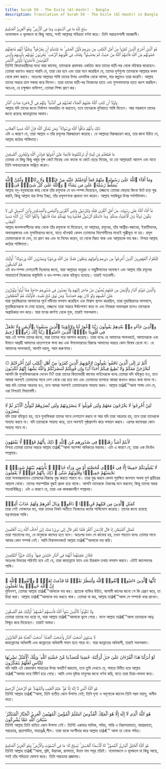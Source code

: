 ```yaml
---
title: Surah 59 - The Exile (Al-Hashr) - Bangla
description: Translation of Surah 59 - The Exile (Al-Hashr) in Bangla
---
```





<Aside type="quran" title="1">
سَبَّحَ لِلَّهِ مَا فِى ٱلسَّمَٰوَٰتِ وَمَا فِى ٱلْأَرْضِ ۖ وَهُوَ ٱلْعَزِيزُ ٱلْحَكِيمُ
</Aside>

<Aside type="reference" title="1">
নভোমন্ডল ও ভূমন্ডলে যা কিছু আছে, সবই আল্লাহর পবিত্রতা বর্ণনা করে। তিনি পরাক্রমশালী মহাজ্ঞানী।
</Aside>

---

<Aside type="quran" title="2">
هُوَ ٱلَّذِىٓ أَخْرَجَ ٱلَّذِينَ كَفَرُوا۟ مِنْ أَهْلِ ٱلْكِتَٰبِ مِن دِيَٰرِهِمْ لِأَوَّلِ ٱلْحَشْرِ ۚ مَا ظَنَنتُمْ أَن يَخْرُجُوا۟ ۖ وَظَنُّوٓا۟ أَنَّهُم مَّانِعَتُهُمْ حُصُونُهُم مِّنَ ٱللَّهِ فَأَتَىٰهُمُ ٱللَّهُ مِنْ حَيْثُ لَمْ يَحْتَسِبُوا۟ ۖ وَقَذَفَ فِى قُلُوبِهِمُ ٱلرُّعْبَ ۚ يُخْرِبُونَ بُيُوتَهُم بِأَيْدِيهِمْ وَأَيْدِى ٱلْمُؤْمِنِينَ فَٱعْتَبِرُوا۟ يَٰٓأُو۟لِى ٱلْأَبْصَٰرِ
</Aside>

<Aside type="reference" title="2">
তিনিই কিতাবধারীদের মধ্যে যারা কাফের, তাদেরকে প্রথমবার একত্রিত করে তাদের বাড়ী-ঘর থেকে বহিস্কার করেছেন। তোমরা ধারণাও করতে পারনি যে, তারা বের হবে এবং তারা মনে করেছিল যে, তাদের দূর্গগুলো তাদেরকে আল্লাহর কবল থেকে রক্ষা করবে। অতঃপর আল্লাহর শাস্তি তাদের উপর এমনদিক থেকে আসল, যার কল্পনাও তারা করেনি। আল্লাহ তাদের অন্তরে ত্রাস সঞ্চার করে দিলেন। তারা তাদের বাড়ী-ঘর নিজেদের হাতে এবং মুসলমানদের হাতে ধ্বংস করছিল। অতএব, হে চক্ষুষ্মান ব্যক্তিগণ, তোমরা শিক্ষা গ্রহণ কর।
</Aside>

---

<Aside type="quran" title="3">
وَلَوْلَآ أَن كَتَبَ ٱللَّهُ عَلَيْهِمُ ٱلْجَلَآءَ لَعَذَّبَهُمْ فِى ٱلدُّنْيَا ۖ وَلَهُمْ فِى ٱلْءَاخِرَةِ عَذَابُ ٱلنَّارِ
</Aside>

<Aside type="reference" title="3">
আল্লাহ যদি তাদের জন্যে নির্বাসন অবধারিত না করতেন, তবে তাদেরকে দুনিয়াতে শাস্তি দিতেন। আর পরকালে তাদের জন্যে রয়েছে জাহান্নামের আযাব।
</Aside>

---

<Aside type="quran" title="4">
ذَٰلِكَ بِأَنَّهُمْ شَآقُّوا۟ ٱللَّهَ وَرَسُولَهُۥ ۖ وَمَن يُشَآقِّ ٱللَّهَ فَإِنَّ ٱللَّهَ شَدِيدُ ٱلْعِقَابِ
</Aside>

<Aside type="reference" title="4">
এটা এ কারণে যে, তারা আল্লাহ ও তাঁর রসূলের বিরুদ্ধাচরণ করেছে। যে আল্লাহর বিরুদ্ধাচরণ করে, তার জানা উচিত যে, আল্লাহ কঠোর শাস্তিদাতা।
</Aside>

---

<Aside type="quran" title="5">
مَا قَطَعْتُم مِّن لِّينَةٍ أَوْ تَرَكْتُمُوهَا قَآئِمَةً عَلَىٰٓ أُصُولِهَا فَبِإِذْنِ ٱللَّهِ وَلِيُخْزِىَ ٱلْفَٰسِقِينَ
</Aside>

<Aside type="reference" title="5">
তোমরা যে কিছু কিছু খর্জুর বৃক্ষ কেটে দিয়েছ এবং কতক না কেটে ছেড়ে দিয়েছ, তা তো আল্লাহরই আদেশ এবং যাতে তিনি অবাধ্যদেরকে লাঞ্ছিত করেন।
</Aside>

---

<Aside type="quran" title="6">
وَمَآ أَفَآءَ ٱللَّهُ عَلَىٰ رَسُولِهِۦ مِنْهُمْ فَمَآ أَوْجَفْتُمْ عَلَيْهِ مِنْ خَيْلٍۢ وَلَا رِكَابٍۢ وَلَٰكِنَّ ٱللَّهَ يُسَلِّطُ رُسُلَهُۥ عَلَىٰ مَن يَشَآءُ ۚ وَٱللَّهُ عَلَىٰ كُلِّ شَىْءٍۢ قَدِيرٌۭ
</Aside>

<Aside type="reference" title="6">
আল্লাহ বনু-বনুযায়রের কাছ থেকে তাঁর রসূলকে যে ধন-সম্পদ দিয়েছেন, তজ্জন্যে তোমরা ঘোড়ায় কিংবা উটে চড়ে যুদ্ধ করনি, কিন্তু আল্লাহ যার উপর ইচ্ছা, তাঁর রসূলগণকে প্রাধান্য দান করেন। আল্লাহ সবকিছুর উপর সর্বশক্তিমান।
</Aside>

---

<Aside type="quran" title="7">
مَّآ أَفَآءَ ٱللَّهُ عَلَىٰ رَسُولِهِۦ مِنْ أَهْلِ ٱلْقُرَىٰ فَلِلَّهِ وَلِلرَّسُولِ وَلِذِى ٱلْقُرْبَىٰ وَٱلْيَتَٰمَىٰ وَٱلْمَسَٰكِينِ وَٱبْنِ ٱلسَّبِيلِ كَىْ لَا يَكُونَ دُولَةًۢ بَيْنَ ٱلْأَغْنِيَآءِ مِنكُمْ ۚ وَمَآ ءَاتَىٰكُمُ ٱلرَّسُولُ فَخُذُوهُ وَمَا نَهَىٰكُمْ عَنْهُ فَٱنتَهُوا۟ ۚ وَٱتَّقُوا۟ ٱللَّهَ ۖ إِنَّ ٱللَّهَ شَدِيدُ ٱلْعِقَابِ
</Aside>

<Aside type="reference" title="7">
আল্লাহ জনপদবাসীদের কাছ থেকে তাঁর রসূলকে যা দিয়েছেন, তা আল্লাহর, রসূলের, তাঁর আত্নীয়-স্বজনের, ইয়াতীমদের, অভাবগ্রস্তদের এবং মুসাফিরদের জন্যে, যাতে ধনৈশ্বর্য্য কেবল তোমাদের বিত্তশালীদের মধ্যেই পুঞ্জীভূত না হয়। রসূল তোমাদেরকে যা দেন, তা গ্রহণ কর এবং যা নিষেধ করেন, তা থেকে বিরত থাক এবং আল্লাহকে ভয় কর। নিশ্চয় আল্লাহ কঠোর শাস্তিদাতা।
</Aside>

---

<Aside type="quran" title="8">
لِلْفُقَرَآءِ ٱلْمُهَٰجِرِينَ ٱلَّذِينَ أُخْرِجُوا۟ مِن دِيَٰرِهِمْ وَأَمْوَٰلِهِمْ يَبْتَغُونَ فَضْلًۭا مِّنَ ٱللَّهِ وَرِضْوَٰنًۭا وَيَنصُرُونَ ٱللَّهَ وَرَسُولَهُۥٓ ۚ أُو۟لَٰٓئِكَ هُمُ ٱلصَّٰدِقُونَ
</Aside>

<Aside type="reference" title="8">
এই ধন-সম্পদ দেশত্যাগী নিঃস্বদের জন্যে, যারা আল্লাহর অনুগ্রহ ও সন্তুষ্টিলাভের অন্বেষণে এবং আল্লাহ তাঁর রসূলের সাহায্যার্থে নিজেদের বাস্তুভিটা ও ধন-সম্পদ থেকে বহিস্কৃত হয়েছে। তারাই সত্যবাদী।
</Aside>

---

<Aside type="quran" title="9">
وَٱلَّذِينَ تَبَوَّءُو ٱلدَّارَ وَٱلْإِيمَٰنَ مِن قَبْلِهِمْ يُحِبُّونَ مَنْ هَاجَرَ إِلَيْهِمْ وَلَا يَجِدُونَ فِى صُدُورِهِمْ حَاجَةًۭ مِّمَّآ أُوتُوا۟ وَيُؤْثِرُونَ عَلَىٰٓ أَنفُسِهِمْ وَلَوْ كَانَ بِهِمْ خَصَاصَةٌۭ ۚ وَمَن يُوقَ شُحَّ نَفْسِهِۦ فَأُو۟لَٰٓئِكَ هُمُ ٱلْمُفْلِحُونَ
</Aside>

<Aside type="reference" title="9">
যারা মুহাজিরদের আগমনের পূর্বে মদীনায় বসবাস করেছিল এবং বিশ্বাস স্থাপন করেছিল, তারা মুহাজিরদের ভালবাসে, মুহাজিরদেরকে যা দেয়া হয়েছে, তজ্জন্যে তারা অন্তরে ঈর্ষাপোষণ করে না এবং নিজেরা অভাবগ্রস্ত হলেও তাদেরকে অগ্রাধিকার দান করে। যারা মনের কার্পণ্য থেকে মুক্ত, তারাই সফলকাম।
</Aside>

---

<Aside type="quran" title="10">
وَٱلَّذِينَ جَآءُو مِنۢ بَعْدِهِمْ يَقُولُونَ رَبَّنَا ٱغْفِرْ لَنَا وَلِإِخْوَٰنِنَا ٱلَّذِينَ سَبَقُونَا بِٱلْإِيمَٰنِ وَلَا تَجْعَلْ فِى قُلُوبِنَا غِلًّۭا لِّلَّذِينَ ءَامَنُوا۟ رَبَّنَآ إِنَّكَ رَءُوفٌۭ رَّحِيمٌ
</Aside>

<Aside type="reference" title="10">
আর এই সম্পদ তাদের জন্যে, যারা তাদের পরে আগমন করেছে। তারা বলেঃ হে আমাদের পালনকর্তা, আমাদেরকে এবং ঈমানে আগ্রহী আমাদের ভ্রাতাগণকে ক্ষমা কর এবং ঈমানদারদের বিরুদ্ধে আমাদের অন্তরে কোন বিদ্বেষ রেখো না। হে আমাদের পালনকর্তা, আপনি দয়ালু, পরম করুণাময়।
</Aside>

---

<Aside type="quran" title="11">
۞ أَلَمْ تَرَ إِلَى ٱلَّذِينَ نَافَقُوا۟ يَقُولُونَ لِإِخْوَٰنِهِمُ ٱلَّذِينَ كَفَرُوا۟ مِنْ أَهْلِ ٱلْكِتَٰبِ لَئِنْ أُخْرِجْتُمْ لَنَخْرُجَنَّ مَعَكُمْ وَلَا نُطِيعُ فِيكُمْ أَحَدًا أَبَدًۭا وَإِن قُوتِلْتُمْ لَنَنصُرَنَّكُمْ وَٱللَّهُ يَشْهَدُ إِنَّهُمْ لَكَٰذِبُونَ
</Aside>

<Aside type="reference" title="11">
আপনি কি মুনাফিকদেরকে দেখেন নি? তারা তাদের কিতাবধারী কাফের ভাইদেরকে বলেঃ তোমরা যদি বহিস্কৃত হও, তবে আমরা অবশ্যই তোমাদের সাথে দেশ থেকে বের হয়ে যাব এবং তোমাদের ব্যাপারে আমরা কখনও কারও কথা মানব না। আর যদি তোমরা আক্রান্ত হও, তবে আমরা অবশ্যই তোমাদেরকে সাহায্য করব। আল্লাহ তাâ€™আলা সাক্ষ্য দেন যে, ওরা নিশ্চয়ই মিথ্যাবাদী।
</Aside>

---

<Aside type="quran" title="12">
لَئِنْ أُخْرِجُوا۟ لَا يَخْرُجُونَ مَعَهُمْ وَلَئِن قُوتِلُوا۟ لَا يَنصُرُونَهُمْ وَلَئِن نَّصَرُوهُمْ لَيُوَلُّنَّ ٱلْأَدْبَٰرَ ثُمَّ لَا يُنصَرُونَ
</Aside>

<Aside type="reference" title="12">
যদি তারা বহিস্কৃত হয়, তবে মুনাফিকরা তাদের সাথে দেশত্যাগ করবে না আর যদি তারা আক্রান্ত হয়, তবে তারা তাদেরকে সাহায্য করবে না। যদি তাদেরকে সাহায্য করে, তবে অবশ্যই পৃষ্ঠপ্রদর্শন করে পলায়ন করবে। এরপর কাফেররা কোন সাহায্য পাবে না।
</Aside>

---

<Aside type="quran" title="13">
لَأَنتُمْ أَشَدُّ رَهْبَةًۭ فِى صُدُورِهِم مِّنَ ٱللَّهِ ۚ ذَٰلِكَ بِأَنَّهُمْ قَوْمٌۭ لَّا يَفْقَهُونَ
</Aside>

<Aside type="reference" title="13">
নিশ্চয় তোমরা তাদের অন্তরে আল্লাহ তাâ€™আলা অপেক্ষা অধিকতর ভয়াবহ। এটা এ কারণে যে, তারা এক নির্বোধ সম্প্রদায়।
</Aside>

---

<Aside type="quran" title="14">
لَا يُقَٰتِلُونَكُمْ جَمِيعًا إِلَّا فِى قُرًۭى مُّحَصَّنَةٍ أَوْ مِن وَرَآءِ جُدُرٍۭ ۚ بَأْسُهُم بَيْنَهُمْ شَدِيدٌۭ ۚ تَحْسَبُهُمْ جَمِيعًۭا وَقُلُوبُهُمْ شَتَّىٰ ۚ ذَٰلِكَ بِأَنَّهُمْ قَوْمٌۭ لَّا يَعْقِلُونَ
</Aside>

<Aside type="reference" title="14">
তারা সংঘবদ্ধভাবেও তোমাদের বিরুদ্ধে যুদ্ধ করতে পারবে না। তারা যুদ্ধ করবে কেবল সুরক্ষিত জনপদে অথবা দুর্গ প্রাচীরের আড়াল থেকে। তাদের পারস্পরিক যুদ্ধই প্রচন্ড হয়ে থাকে। আপনি তাদেরকে ঐক্যবদ্ধ মনে করবেন; কিন্তু তাদের অন্তর শতধাবিচ্ছিন্ন। এটা এ কারণে যে, তারা এক কান্ডজ্ঞানহীণ সম্প্রদায়।
</Aside>

---

<Aside type="quran" title="15">
كَمَثَلِ ٱلَّذِينَ مِن قَبْلِهِمْ قَرِيبًۭا ۖ ذَاقُوا۟ وَبَالَ أَمْرِهِمْ وَلَهُمْ عَذَابٌ أَلِيمٌۭ
</Aside>

<Aside type="reference" title="15">
তারা সেই লোকদের মত, যারা তাদের নিকট অতীতে নিজেদের কর্মের শাস্তিভোগ করেছে। তাদের জন্যে রয়েছে যন্ত্রণাদায়ক শাস্তি।
</Aside>

---

<Aside type="quran" title="16">
كَمَثَلِ ٱلشَّيْطَٰنِ إِذْ قَالَ لِلْإِنسَٰنِ ٱكْفُرْ فَلَمَّا كَفَرَ قَالَ إِنِّى بَرِىٓءٌۭ مِّنكَ إِنِّىٓ أَخَافُ ٱللَّهَ رَبَّ ٱلْعَٰلَمِينَ
</Aside>

<Aside type="reference" title="16">
তারা শয়তানের মত, যে মানুষকে কাফের হতে বলে। অতঃপর যখন সে কাফের হয়, তখন শয়তান বলেঃ তোমার সাথে আমার কোন সম্পর্ক নেই। আমি বিশ্বপালনকর্তা আল্লাহ তাâ€™আলাকে ভয় করি।
</Aside>

---

<Aside type="quran" title="17">
فَكَانَ عَٰقِبَتَهُمَآ أَنَّهُمَا فِى ٱلنَّارِ خَٰلِدَيْنِ فِيهَا ۚ وَذَٰلِكَ جَزَٰٓؤُا۟ ٱلظَّٰلِمِينَ
</Aside>

<Aside type="reference" title="17">
অতঃপর উভয়ের পরিণতি হবে এই যে, তারা জাহান্নামে যাবে এবং চিরকাল তথায় বসবাস করবে। এটাই জালেমদের শাস্তি।
</Aside>

---

<Aside type="quran" title="18">
يَٰٓأَيُّهَا ٱلَّذِينَ ءَامَنُوا۟ ٱتَّقُوا۟ ٱللَّهَ وَلْتَنظُرْ نَفْسٌۭ مَّا قَدَّمَتْ لِغَدٍۢ ۖ وَٱتَّقُوا۟ ٱللَّهَ ۚ إِنَّ ٱللَّهَ خَبِيرٌۢ بِمَا تَعْمَلُونَ
</Aside>

<Aside type="reference" title="18">
মুমিনগণ, তোমরা আল্লাহ তাâ€™আলাকে ভয় কর। প্রত্যেক ব্যক্তির উচিত, আগামী কালের জন্যে সে কি প্রেরণ করে, তা চিন্তা করা। আল্লাহ তাâ€™আলাকে ভয় করতে থাক। তোমরা যা কর, আল্লাহ তাâ€™আলা সে সম্পর্কে খবর রাখেন।
</Aside>

---

<Aside type="quran" title="19">
وَلَا تَكُونُوا۟ كَٱلَّذِينَ نَسُوا۟ ٱللَّهَ فَأَنسَىٰهُمْ أَنفُسَهُمْ ۚ أُو۟لَٰٓئِكَ هُمُ ٱلْفَٰسِقُونَ
</Aside>

<Aside type="reference" title="19">
তোমরা তাদের মত হয়ো না, যারা আল্লাহ তাâ€™আলাকে ভুলে গেছে। ফলে আল্লাহ তাâ€™আলা তাদেরকে আত্ন বিস্মৃত করে দিয়েছেন। তারাই অবাধ্য।
</Aside>

---

<Aside type="quran" title="20">
لَا يَسْتَوِىٓ أَصْحَٰبُ ٱلنَّارِ وَأَصْحَٰبُ ٱلْجَنَّةِ ۚ أَصْحَٰبُ ٱلْجَنَّةِ هُمُ ٱلْفَآئِزُونَ
</Aside>

<Aside type="reference" title="20">
জাহান্নামের অধিবাসী এবং জান্নাতের অধিবাসী সমান হতে পারে না। যারা জান্নাতের অধিবাসী, তারাই সফলকাম।
</Aside>

---

<Aside type="quran" title="21">
لَوْ أَنزَلْنَا هَٰذَا ٱلْقُرْءَانَ عَلَىٰ جَبَلٍۢ لَّرَأَيْتَهُۥ خَٰشِعًۭا مُّتَصَدِّعًۭا مِّنْ خَشْيَةِ ٱللَّهِ ۚ وَتِلْكَ ٱلْأَمْثَٰلُ نَضْرِبُهَا لِلنَّاسِ لَعَلَّهُمْ يَتَفَكَّرُونَ
</Aside>

<Aside type="reference" title="21">
যদি আমি এই কোরআন পাহাড়ের উপর অবতীর্ণ করতাম, তবে তুমি দেখতে যে, পাহাড় বিনীত হয়ে আল্লাহ তাâ€™আলার ভয়ে বিদীর্ণ হয়ে গেছে। আমি এসব দৃষ্টান্ত মানুষের জন্যে বর্ণনা করি, যাতে তারা চিন্তা-ভাবনা করে।
</Aside>

---

<Aside type="quran" title="22">
هُوَ ٱللَّهُ ٱلَّذِى لَآ إِلَٰهَ إِلَّا هُوَ ۖ عَٰلِمُ ٱلْغَيْبِ وَٱلشَّهَٰدَةِ ۖ هُوَ ٱلرَّحْمَٰنُ ٱلرَّحِيمُ
</Aside>

<Aside type="reference" title="22">
তিনিই আল্লাহ তাâ€™আলা, তিনি ব্যতীত কোন উপাস্য নেই; তিনি দৃশ্য ও অদৃশ্যকে জানেন তিনি পরম দয়ালু, অসীম দাতা।
</Aside>

---

<Aside type="quran" title="23">
هُوَ ٱللَّهُ ٱلَّذِى لَآ إِلَٰهَ إِلَّا هُوَ ٱلْمَلِكُ ٱلْقُدُّوسُ ٱلسَّلَٰمُ ٱلْمُؤْمِنُ ٱلْمُهَيْمِنُ ٱلْعَزِيزُ ٱلْجَبَّارُ ٱلْمُتَكَبِّرُ ۚ سُبْحَٰنَ ٱللَّهِ عَمَّا يُشْرِكُونَ
</Aside>

<Aside type="reference" title="23">
তিনিই আল্লাহ তিনি ব্যতিত কোন উপাস্য নেই। তিনিই একমাত্র মালিক, পবিত্র, শান্তি ও নিরাপত্তাদাতা, আশ্রয়দাতা, পরাক্রান্ত, প্রতাপান্বিত, মাহাত্নÃ¸শীল। তারা যাকে অংশীদার করে আল্লাহ তাâ€™ আলা তা থেকে পবিত্র।
</Aside>

---

<Aside type="quran" title="24">
هُوَ ٱللَّهُ ٱلْخَٰلِقُ ٱلْبَارِئُ ٱلْمُصَوِّرُ ۖ لَهُ ٱلْأَسْمَآءُ ٱلْحُسْنَىٰ ۚ يُسَبِّحُ لَهُۥ مَا فِى ٱلسَّمَٰوَٰتِ وَٱلْأَرْضِ ۖ وَهُوَ ٱلْعَزِيزُ ٱلْحَكِيمُ
</Aside>

<Aside type="reference" title="24">
তিনিই আল্লাহ তাâ€™আলা, স্রষ্টা, উদ্ভাবক, রূপদাতা, উত্তম নাম সমূহ তাঁরই। নভোমন্ডলে ও ভূমন্ডলে যা কিছু আছে, সবই তাঁর পবিত্রতা ঘোষণা করে। তিনি পরাক্রান্ত প্রজ্ঞাময়।
</Aside>

---
